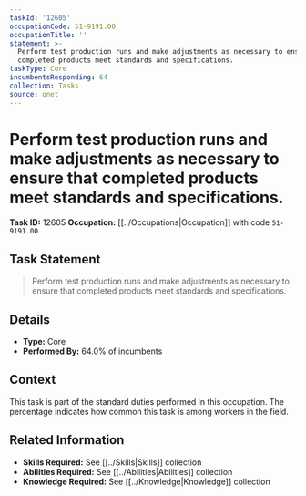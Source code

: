 ```yaml
---
taskId: '12605'
occupationCode: 51-9191.00
occupationTitle: ''
statement: >-
  Perform test production runs and make adjustments as necessary to ensure that
  completed products meet standards and specifications.
taskType: Core
incumbentsResponding: 64
collection: Tasks
source: onet
---
```

# Perform test production runs and make adjustments as necessary to ensure that completed products meet standards and specifications.

**Task ID:** 12605
**Occupation:** [[../Occupations|Occupation]] with code `51-9191.00`

## Task Statement

> Perform test production runs and make adjustments as necessary to ensure that completed products meet standards and specifications.

## Details

- **Type:** Core
- **Performed By:** 64.0% of incumbents

## Context

This task is part of the standard duties performed in this occupation. The percentage indicates how common this task is among workers in the field.

## Related Information

- **Skills Required:** See [[../Skills|Skills]] collection
- **Abilities Required:** See [[../Abilities|Abilities]] collection
- **Knowledge Required:** See [[../Knowledge|Knowledge]] collection
